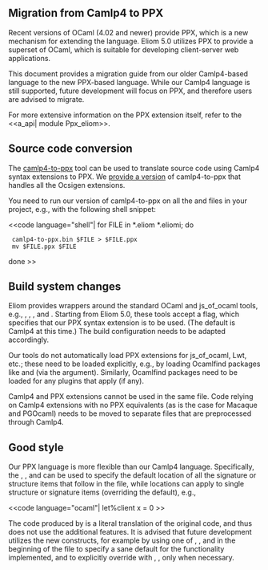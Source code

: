 ==Migration from Camlp4 to PPX==

Recent versions of OCaml (4.02 and newer) provide PPX, which is a new
mechanism for extending the language. Eliom 5.0 utilizes PPX to
provide a superset of OCaml, which is suitable for developing
client-server web applications.

This document provides a migration guide from our older Camlp4-based
language to the new PPX-based language. While our Camlp4 language is
still supported, future development will focus on PPX, and therefore
users are advised to migrate.

For more extensive information on the PPX extension itself, refer to
the <<a_api| module Ppx_eliom>>.

==Source code conversion==

The [[https://github.com/janestreet/camlp4-to-ppx|camlp4-to-ppx]] tool
can be used to translate source code using Camlp4 syntax extensions to
PPX. We [[https://github.com/vasilisp/camlp4-to-ppx|provide a
version]] of camlp4-to-ppx that handles all the Ocsigen extensions.

You need to run our version of camlp4-to-ppx on all the {{{.eliom}}} and
{{{.eliomi}}} files in your project, e.g., with the following shell
snippet:

<<code language="shell"|
for FILE in *.eliom *.eliomi; do
  camlp4-to-ppx.bin $FILE > $FILE.ppx
  mv $FILE.ppx $FILE
done
>>

==Build system changes==

Eliom provides wrappers around the standard OCaml and js_of_ocaml
tools, e.g., {{{eliomc}}}, {{{eliomopt}}}, {{{js_of_eliom}}}, and
{{{eliomdep}}}. Starting from Eliom 5.0, these tools accept a
{{{-ppx}}} flag, which specifies that our PPX syntax extension is to
be used. (The default is Camlp4 at this time.) The build configuration
needs to be adapted accordingly.

Our tools do not automatically load PPX extensions for js_of_ocaml,
Lwt, etc.; these need to be loaded explicitly, e.g., by loading
Ocamlfind packages like {{{js_of_ocaml.ppx}}} and {{{lwt.ppx}}} (via
the {{{-package}}} argument). Similarly, Ocamlfind packages need to be
loaded for any {{{ppx_deriving}}} plugins that apply (if any).

Camlp4 and PPX extensions cannot be used in the same file. Code
relying on Camlp4 extensions with no PPX equivalents (as is the case
for Macaque and PGOcaml) needs to be moved to separate files that are
preprocessed through Camlp4.

==Good style==

Our PPX language is more flexible than our Camlp4
language. Specifically, the {{{[%%client.start]}}},
{{{[%server.start]}}}, and {{{[%shared.start]}}} can be used to
specify the default location of all the signature or structure items
that follow in the file, while locations can apply to single structure
or signature items (overriding the default), e.g.,

<<code language="ocaml"|
let%client x = 0
>>

The code produced by {{{camlp4-to-ppx}}} is a literal translation of
the original code, and thus does not use the additional features. It
is advised that future development utilizes the new constructs, for
example by using one of {{{[%%client.start]}}}, {{{[%server.start]}}},
and {{{[%shared.start]}}} in the beginning of the file to specify a
sane default for the functionality implemented, and to explicitly
override with {{{let%client}}}, {{{let%server}}}, {{{let%shared}}}
only when necessary.
